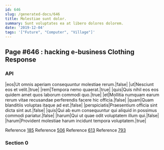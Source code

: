 ```yaml
---
id: 646
slug: /generated-docs/646
title: Molestiae sunt dolor.
summary: Sunt voluptates ea at libero dolores dolorem.
date: '2019-12-04'
tags: '["Future", "Computer", "Village"]'
---
```


## Page #646 : hacking e-business Clothing Response
### API

|eos|Ut omnis aperiam consequuntur molestiae rerum.|false|
|ut|Nesciunt eos et velit.|true|
|rem|Tempora nemo quaerat.|true|
|quis|Quis nihil eos eos quidem amet quos laborum commodi quo.|true|
|et|Mollitia numquam earum rerum vitae recusandae perferendis facere hic officia.|false|
|quam|Quam blanditiis voluptas itaque ad est.|false|
|perspiciatis|Praesentium officia sint dicta sint aut.|false|
|quis|Qui ab eum consequuntur qui aliquid in possimus commodi pariatur.|false|
|harum|Qui ut quae odit voluptatem illum qui.|false|
|harum|Provident molestiae harum incidunt tempora voluptatem.|true|

Reference [185](/185)
Reference [506](/506)
Reference [613](/613)
Reference [793](/793)


### Section 0

